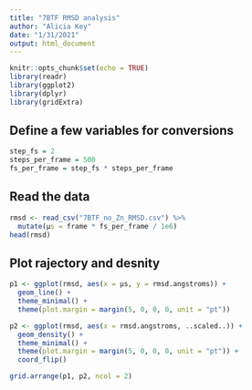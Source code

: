```yaml
---
title: "7BTF RMSD analysis"
author: "Alicia Key"
date: "1/31/2021"
output: html_document
---
```


```r
knitr::opts_chunk$set(echo = TRUE)
library(readr)
library(ggplot2)
library(dplyr)
library(gridExtra)
```

## Define a few variables for conversions

```r
step_fs = 2
steps_per_frame = 500
fs_per_frame = step_fs * steps_per_frame
```

## Read the data

```r
rmsd <- read_csv("7BTF_no_Zn_RMSD.csv") %>%
  mutate(µs = frame * fs_per_frame / 1e6)
head(rmsd)
```

## Plot rajectory and desnity

```r
p1 <- ggplot(rmsd, aes(x = µs, y = rmsd.angstroms)) +
  geom_line() +
  theme_minimal() +
  theme(plot.margin = margin(5, 0, 0, 0, unit = "pt"))

p2 <- ggplot(rmsd, aes(x = rmsd.angstroms, ..scaled..)) +
  geom_density() +
  theme_minimal() +
  theme(plot.margin = margin(5, 0, 0, 0, unit = "pt")) +
  coord_flip()

grid.arrange(p1, p2, ncol = 2)
```
